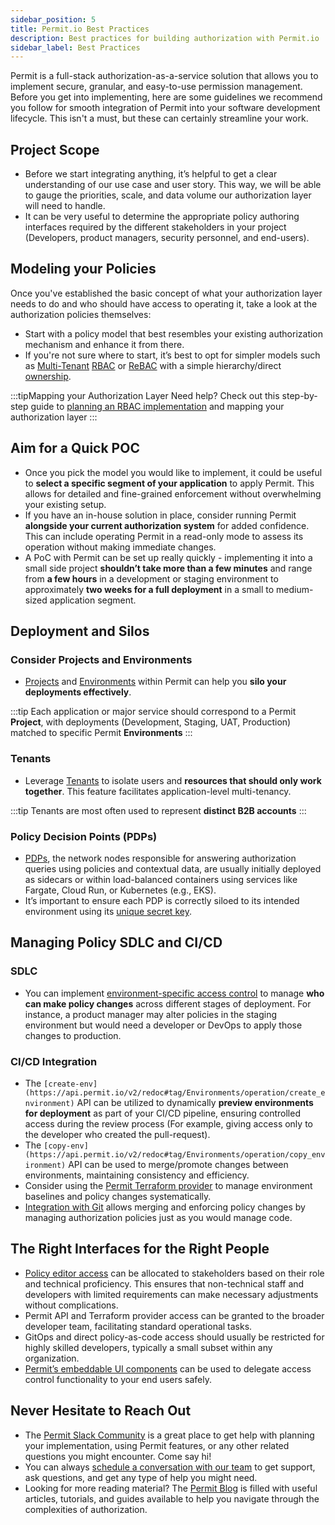 ```yaml
---
sidebar_position: 5
title: Permit.io Best Practices
description: Best practices for building authorization with Permit.io
sidebar_label: Best Practices
---
```


<p className="intro-paragraph">Permit is a full-stack authorization-as-a-service solution that allows you to implement secure, granular, and easy-to-use permission management. Before you get into implementing, here are some guidelines we recommend you follow for smooth integration of Permit into your software development lifecycle. This isn't a must, but these can certainly streamline your work. </p>

## Project Scope

- Before we start integrating anything, it’s helpful to get a clear understanding of our use case and user story. This way, we will be able to gauge the priorities, scale, and data volume our authorization layer will need to handle.
- It can be very useful to determine the appropriate policy authoring interfaces required by the different stakeholders in your project (Developers, product managers, security personnel, and end-users).

## Modeling your Policies

Once you've established the basic concept of what your authorization layer needs to do and who should have access to operating it, take a look at the authorization policies themselves:

- Start with a policy model that best resembles your existing authorization mechanism and enhance it from there.
- If you're not sure where to start, it’s best to opt for simpler models such as [Multi-Tenant](/concepts/multi-tenant-authorization) [RBAC](/how-to/build-policies/rbac/overview) or [ReBAC](/how-to/build-policies/rebac/overview) with a simple hierarchy/direct [ownership](/how-to/ownership).

:::tipMapping your Authorization Layer
Need help? Check out this step-by-step guide to [planning an RBAC implementation](https://www.permit.io/blog/planning-app-rbac) and mapping your authorization layer
:::

## Aim for a Quick POC

- Once you pick the model you would like to implement, it could be useful to **select a specific segment of your application** to apply Permit. This allows for detailed and fine-grained enforcement without overwhelming your existing setup.
- If you have an in-house solution in place, consider running Permit **alongside your current authorization system** for added confidence. This can include operating Permit in a read-only mode to assess its operation without making immediate changes.
- A PoC with Permit can be set up really quickly - implementing it into a small side project **shouldn’t take more than a few minutes** and range from **a few hours** in a development or staging environment to approximately **two weeks for a full deployment** in a small to medium-sized application segment.

## Deployment and Silos

### Consider Projects and Environments

- [Projects](/manage-your-account/projects-and-env#projects) and [Environments](/manage-your-account/projects-and-env#environments) within Permit can help you **silo your deployments effectively**.

:::tip
Each application or major service should correspond to a Permit **Project**, with deployments (Development, Staging, UAT, Production) matched to specific Permit **Environments**
:::

### Tenants

- Leverage [Tenants](/concepts/multi-tenant-authorization/#tenants-in-permitio) to isolate users and **resources that should only work together**. This feature facilitates application-level multi-tenancy.

:::tip
Tenants are most often used to represent **distinct B2B accounts**
:::

### Policy Decision Points (PDPs)

- [PDPs](/overview/how-does-it-work#the-policy-decision-point-pdp), the network nodes responsible for answering authorization queries using policies and contextual data, are usually initially deployed as sidecars or within load-balanced containers using services like Fargate, Cloud Run, or Kubernetes (e.g., EKS).
- It’s important to ensure each PDP is correctly siloed to its intended environment using its [unique secret key](/manage-your-account/workspace-settings#api-keys).

## Managing Policy SDLC and CI/CD

### SDLC

- You can implement [environment-specific access control](/manage-your-account/workspace-settings#member-management) to manage **who can make policy changes** across different stages of deployment. For instance, a product manager may alter policies in the staging environment but would need a developer or DevOps to apply those changes to production.

### CI/CD Integration

- The `[create-env](https://api.permit.io/v2/redoc#tag/Environments/operation/create_environment)` API can be utilized to dynamically **preview environments for deployment** as part of your CI/CD pipeline, ensuring controlled access during the review process (For example, giving access only to the developer who created the pull-request).
- The `[copy-env](https://api.permit.io/v2/redoc#tag/Environments/operation/copy_environment)` API can be used to merge/promote changes between environments, maintaining consistency and efficiency.
- Consider using the [Permit Terraform provider](/integrations/infra-as-code/terraform-provider/) to manage environment baselines and policy changes systematically.
- [Integration with Git](/integrations/gitops/overview) allows merging and enforcing policy changes by managing authorization policies just as you would manage code.

## The Right Interfaces for the Right People

- [Policy editor access](/manage-your-account/workspace-settings#member-management) can be allocated to stakeholders based on their role and technical proficiency. This ensures that non-technical staff and developers with limited requirements can make necessary adjustments without complications.
- Permit API and Terraform provider access can be granted to the broader developer team, facilitating standard operational tasks.
- GitOps and direct policy-as-code access should usually be restricted for highly skilled developers, typically a small subset within any organization.
- [Permit’s embeddable UI components](/embeddable-uis/overview) can be used to delegate access control functionality to your end users safely.

## Never Hesitate to Reach Out

- The [Permit Slack Community](https://io.permit.io/docs-to-slack) is a great place to get help with planning your implementation, using Permit features, or any other related questions you might encounter. Come say hi!
- You can always [schedule a conversation with our team](https://calendly.com/permitio/meeting-45m) to get support, ask questions, and get any type of help you might need.
- Looking for more reading material? The [Permit Blog](https://www.permit.io/blog/) is filled with useful articles, tutorials, and guides available to help you navigate through the complexities of authorization.
